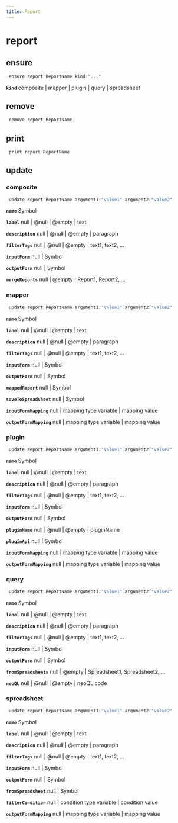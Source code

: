 ```yaml
---
title: Report
---
```


# report

## ensure

```js filename="Terminal" copy
 ensure report ReportName kind:"..."
```

**`kind`**
composite | mapper | plugin | query | spreadsheet


## remove

```js filename="Terminal" copy
 remove report ReportName
```


## print

```js filename="Terminal" copy
 print report ReportName
```


## update

### composite
```js filename="Terminal" copy
 update report ReportName argument1:"value1" argument2:"value2"
```

**`name`**
Symbol

**`label`**
null | @null | @empty | text

**`description`**
null | @null | @empty | paragraph

**`filterTags`**
null | @null | @empty | text1, text2, ...

**`inputForm`**
null | Symbol

**`outputForm`**
null | Symbol

**`mergeReports`**
null | @empty | Report1, Report2, ...

### mapper
```js filename="Terminal" copy
 update report ReportName argument1:"value1" argument2:"value2"
```

**`name`**
Symbol

**`label`**
null | @null | @empty | text

**`description`**
null | @null | @empty | paragraph

**`filterTags`**
null | @null | @empty | text1, text2, ...

**`inputForm`**
null | Symbol

**`outputForm`**
null | Symbol

**`mappedReport`**
null | Symbol

**`saveToSpreadsheet`**
null | Symbol

**`inputFormMapping`**
null | mapping type variable | mapping value

**`outputFormMapping`**
null | mapping type variable | mapping value

### plugin
```js filename="Terminal" copy
 update report ReportName argument1:"value1" argument2:"value2"
```

**`name`**
Symbol

**`label`**
null | @null | @empty | text

**`description`**
null | @null | @empty | paragraph

**`filterTags`**
null | @null | @empty | text1, text2, ...

**`inputForm`**
null | Symbol

**`outputForm`**
null | Symbol

**`pluginName`**
null | @null | @empty | pluginName

**`pluginApi`**
null | Symbol

**`inputFormMapping`**
null | mapping type variable | mapping value

**`outputFormMapping`**
null | mapping type variable | mapping value

### query
```js filename="Terminal" copy
 update report ReportName argument1:"value1" argument2:"value2"
```

**`name`**
Symbol

**`label`**
null | @null | @empty | text

**`description`**
null | @null | @empty | paragraph

**`filterTags`**
null | @null | @empty | text1, text2, ...

**`inputForm`**
null | Symbol

**`outputForm`**
null | Symbol

**`fromSpreadsheets`**
null | @empty | Spreadsheet1, Spreadsheet2, ...

**`neoQL`**
null | @null | @empty | neoQL code

### spreadsheet
```js filename="Terminal" copy
 update report ReportName argument1:"value1" argument2:"value2"
```

**`name`**
Symbol

**`label`**
null | @null | @empty | text

**`description`**
null | @null | @empty | paragraph

**`filterTags`**
null | @null | @empty | text1, text2, ...

**`inputForm`**
null | Symbol

**`outputForm`**
null | Symbol

**`fromSpreadsheet`**
null | Symbol

**`filterCondition`**
null | condition type variable | condition value

**`outputFormMapping`**
null | mapping type variable | mapping value


